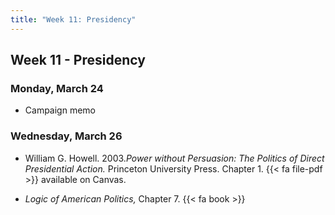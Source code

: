 ```yaml
---
title: "Week 11: Presidency"
---
```


::: {.content-visible when-format="pdf"}

## Week 11 - Presidency

:::


[//]: <> (Need to write intro)

### Monday, March 24

- Campaign memo



### Wednesday, March 26

- William G. Howell. 2003.*Power without Persuasion: The Politics of Direct Presidential Action.* Princeton University Press. Chapter 1. {{< fa file-pdf >}} available on Canvas.

- *Logic of American Politics,* Chapter 7. {{< fa book >}}

